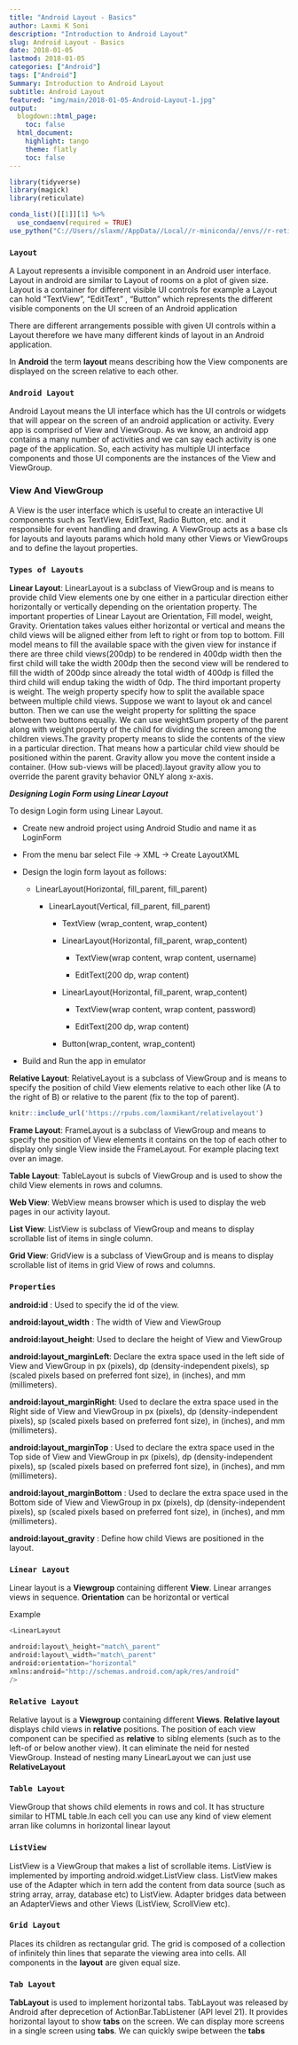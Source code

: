 ```yaml
---
title: "Android Layout - Basics"
author: Laxmi K Soni 
description: "Introduction to Android Layout"
slug: Android Layout - Basics
date: 2018-01-05
lastmod: 2018-01-05
categories: ["Android"]
tags: ["Android"]
Summary: Introduction to Android Layout
subtitle: Android Layout
featured: "img/main/2018-01-05-Android-Layout-1.jpg"
output:
  blogdown::html_page:
    toc: false
  html_document:
    highlight: tango
    theme: flatly
    toc: false
---
```


```r
library(tidyverse)
library(magick)
library(reticulate)

conda_list()[[1]][1] %>% 
  use_condaenv(required = TRUE)
use_python("C://Users//slaxm//AppData//Local//r-miniconda//envs//r-reticulate//python.exe")

```




### `Layout`

A Layout represents a invisible component in an Android user interface. Layout in android are similar to Layout of rooms on a plot of given
size.  Layout is a container for different visible UI controls for example a Layout can hold “TextView”, “EditText” , “Button” which represents
the different visible components on the UI screen of an Android application


There are different arrangements possible with given UI controls within a Layout therefore we have many different kinds of layout in an Android application.


In **Android** the term **layout** means describing how the View  components are displayed on the screen relative to each other. 

### `Android Layout`

Android Layout means the UI interface which has the UI controls or widgets that will appear on the screen of an android
application or activity. Every app is comprised of View and ViewGroup. As we know, an android app contains a many number of activities and we can say each activity is one page of the application. So, each activity has multiple UI interface components and those
UI components are the instances of the View and ViewGroup.


### View And ViewGroup

A View is the user interface which is useful to create an interactive UI components such as TextView, EditText, Radio Button, etc. and it responsible for event handling and drawing. A ViewGroup acts as a base cls for layouts and layouts params which hold many other Views or ViewGroups and to define the layout properties.


### `Types of Layouts`

**Linear Layout**: LinearLayout is a subclass of ViewGroup and is means to provide child View elements one by one either in a particular direction either horizontally or vertically depending on the orientation property. The important properties of Linear Layout are Orientation, Fill model, weight,
Gravity. Orientation takes values either horizontal or vertical and means the child views will be aligned either from left to right or from top to bottom. Fill model means to fill the available space with the given view for instance if there are three child views(200dp) to be rendered in 400dp width then the first child will take the width 200dp then the second view will be rendered to fill the width of 200dp since already the total width 
of 400dp is filled the third child will endup taking the width of 0dp. The third important property is weight. The weigh property specify how to split the available space between multiple child views. Suppose we want to layout ok and cancel button. Then we can use the weight property for splitting the space between two buttons equally. We can use weightSum property of the parent along with weight property of the child for dividing the screen among the children views.The gravity property means to slide the contents of the view in a particular direction. That means how a particular child view should be positioned within the parent. Gravity allow you move the content inside a container. (How sub-views will be placed).layout gravity allow you to override the parent gravity behavior ONLY along x-axis.


***Designing Login Form using Linear Layout***

To design Login form using Linear Layout.

- Create new android project using Android Studio and name it as LoginForm

- From the menu bar select File -> XML -> Create LayoutXML

- Design the login form layout as follows:

  - LinearLayout(Horizontal, fill_parent, fill_parent)
    
      - LinearLayout(Vertical, fill_parent, fill_parent)
      
        - TextView (wrap_content, wrap_content)
        
        - LinearLayout(Horizontal, fill_parent, wrap_content)
          
          - TextView(wrap content, wrap content, username)  
          
          - EditText(200 dp, wrap content)
          
        - LinearLayout(Horizontal, fill_parent, wrap_content)
          
          - TextView(wrap content, wrap content, password)  
          
          - EditText(200 dp, wrap content)          
        
        - Button(wrap_content, wrap_content)  

- Build and Run the app in emulator        



**Relative Layout**: RelativeLayout is a subclass of ViewGroup and is means to specify the position of child View elements relative to each other like (A to the right of B) or relative to the parent (fix to the top of parent).


```r
knitr::include_url('https://rpubs.com/laxmikant/relativelayout')
```


**Frame Layout**: FrameLayout is a subclass of ViewGroup and means to specify the position of View elements it contains on the top of each other to display only single View inside the FrameLayout. For example placing text over an image.

**Table Layout**: TableLayout is subcls of ViewGroup and is used to show the child View elements in rows and columns.

**Web View**: WebView means browser which is used to display the web pages in our activity layout.

**List View**: ListView is subclass of ViewGroup and means to display scrollable list of items in single column.

**Grid View**: GridView is a subclass of ViewGroup and is means to display scrollable list of items in grid View of rows and columns.


### `Properties`

**android:id** : Used to specify the id of the view.

**android:layout\_width** : The width of View and ViewGroup

**android:layout\_height**:  Used to declare the height of View and ViewGroup


**android:layout\_marginLeft**: Declare the extra space used in the left side of View and ViewGroup in px (pixels), dp (density-independent pixels), sp (scaled pixels based on preferred font size), in (inches), and mm (millimeters).

**android:layout\_marginRight**: Used to declare the extra space used in the Right side of View and ViewGroup in px (pixels), dp (density-independent pixels), sp (scaled pixels based on preferred font size), in (inches), and mm (millimeters).

**android:layout\_marginTop** : Used to declare the extra space used in the Top side of View and ViewGroup in px (pixels), dp (density-independent pixels), sp (scaled pixels based on preferred font size), in (inches), and mm (millimeters).

**android:layout\_marginBottom** : Used to declare the extra space used in the Bottom side of View and ViewGroup in px (pixels), dp (density-independent pixels), sp (scaled pixels based on preferred font size), in (inches), and mm (millimeters).

**android:layout\_gravity** : Define how child Views are positioned in the layout.



### `Linear Layout`

Linear layout is a **Viewgroup** containing different **View**. Linear arranges views in sequence. **Orientation** can be horizontal or vertical

Example

```python
<LinearLayout

android:layout\_height="match\_parent"
android:layout\_width="match\_parent"
android:orientation="horizontal"
xmlns:android="http://schemas.android.com/apk/res/android" 
/>

```



### `Relative Layout`

Relative layout is a **Viewgroup** containing different **Views**.  **Relative layout** displays child views in **relative** positions. The position of each view component can be specified as **relative** to siblng elements (such as to the left-of or below another view). It can eliminate the neid for nested ViewGroup. Instead of nesting many LinearLayout we can just use **RelativeLayout**




### `Table Layout`

ViewGroup that shows child elements in rows and col. It has structure similar to HTML table.In each cell you can use any kind of view element arran
like columns in horizontal linear layout

### `ListView`

ListView is a ViewGroup that makes a list of scrollable items. ListView is implemented by importing android.widget.ListView class. ListView makes use of the  Adapter which in tern add the content from data source (such as string array, array, database etc) to ListView. 
Adapter bridges data between an AdapterViews and other Views (ListView, ScrollView etc).



### `Grid Layout`

Places its children as rectangular grid. The grid is composed of a collection of infinitely thin lines that separate the viewing area into cells.
All components in the **layout** are given equal size. 



### `Tab Layout`

**TabLayout** is used to implement horizontal tabs. TabLayout was released by Android after deprecetion of ActionBar.TabListener (API level 21).
It provides horizontal layout to show **tabs** on the screen. We can display more screens in a single screen using **tabs**. We can quickly swipe between the **tabs**

